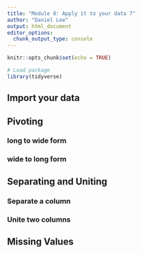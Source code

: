 ```yaml
---
title: "Module 8: Apply it to your data 7"
author: "Daniel Lee"
output: html_document
editor_options: 
  chunk_output_type: console
---
```


```r
knitr::opts_chunk$set(echo = TRUE)

# Load package
library(tidyverse)
```

## Import your data


## Pivoting 

### long to wide form


### wide to long form


## Separating and Uniting

### Separate a column


### Unite two columns


## Missing Values

